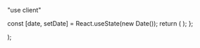 "use client"


  const [date, setDate] = React.useState(new Date());
  return (
  <Preview>
    <Calendar
      mode="single"
      selected={date}
      onSelect={setDate}
      className="rounded-radius border calendar-fix"
    />
  </Preview>
  );
};

  <Preview>
    <CalendarForm />
  </Preview>
);